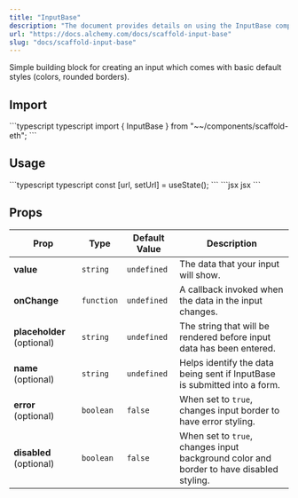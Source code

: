```yaml
---
title: "InputBase"
description: "The document provides details on using the InputBase component from \"~~/components/scaffold-eth,\" including its import, usage, and available props for customization, such as value , onChange , and optional styling features."
url: "https://docs.alchemy.com/docs/scaffold-input-base"
slug: "docs/scaffold-input-base"
---
```


Simple building block for creating an input which comes with basic default styles (colors, rounded borders).

## Import

<CodeGroup>
  ```typescript typescript
  import { InputBase } from "~~/components/scaffold-eth";
  ```
</CodeGroup>

## Usage

<CodeGroup>
  ```typescript typescript
  const [url, setUrl] = useState<string>();
  ```
</CodeGroup>

<CodeGroup>
  ```jsx jsx
  <InputBase name="url" placeholder="url" value={url} onChange={setUrl} />
  ```
</CodeGroup>

## Props

| Prop                       | Type       | Default Value | Description                                                                             |
| -------------------------- | ---------- | ------------- | --------------------------------------------------------------------------------------- |
| **value**                  | `string`   | `undefined`   | The data that your input will show.                                                     |
| **onChange**               | `function` | `undefined`   | A callback invoked when the data in the input changes.                                  |
| **placeholder** (optional) | `string`   | `undefined`   | The string that will be rendered before input data has been entered.                    |
| **name** (optional)        | `string`   | `undefined`   | Helps identify the data being sent if InputBase is submitted into a form.               |
| **error** (optional)       | `boolean`  | `false`       | When set to `true`, changes input border to have error styling.                         |
| **disabled** (optional)    | `boolean`  | `false`       | When set to `true`, changes input background color and border to have disabled styling. |

